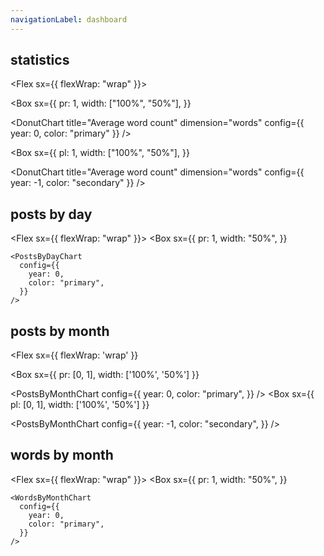 ```yaml
---
navigationLabel: dashboard
---
```



<Box>

## statistics

<Flex sx={{ flexWrap: "wrap" }}>

<Box
  sx={{
    pr: 1,
    width: ["100%", "50%"],
  }}
>
  <DonutChart
    title="Average word count"
    dimension="words"
    config={{ year: 0, color: "primary" }}
  />
  <Divider />
</Box>

<Box
  sx={{
    pl: 1,
    width: ["100%", "50%"],
  }}
>
  <DonutChart
    title="Average word count"
    dimension="words"
    config={{ year: -1, color: "secondary" }}
  />
  <Divider />
</Box>

</Flex>   
</Box>

<Divider />

<Box>

## posts by day

<Flex sx={{ flexWrap: "wrap" }}>
  <Box
    sx={{
      pr: 1,
      width: "50%",
    }}
  >
    <PostsByDayChart
      config={{
        year: 0,
        color: "primary",
      }}
    />
  </Box>
  <Box
    sx={{
      pl: 1,
      width: "50%",
    }}
  >
    <PostsByDayChart
      config={{
        year: -1,
        color: "secondary",
      }}
    />
  </Box>
</Flex>
</Box>

<Box>

<Divider />

## posts by month

<Divider />

<Flex 
  sx={{ flexWrap: 'wrap' }}
>
<Box
  sx={{ 
    pr: [0, 1], 
    width: ['100%', '50%']
  }}
>
<PostsByMonthChart
  config={{
    year: 0,
    color: "primary",
  }}
/>
<Divider />
</Box>
<Box
  sx={{ 
    pl: [0, 1],
    width: ['100%', '50%'] 
  }}
>
<PostsByMonthChart
  config={{
    year: -1,
    color: "secondary",
  }}
/>
<Divider />
</Box>
</Flex>
</Box>

<Divider />

<Box>

## words by month

<Flex sx={{ flexWrap: "wrap" }}>
  <Box
    sx={{
      pr: 1,
      width: "50%",
    }}
  >
    <WordsByMonthChart
      config={{
        year: 0,
        color: "primary",
      }}
    />
  </Box>
  <Box
    sx={{
      pl: 1,  
      width: "50%",
    }}
  >
    <WordsByMonthChart
      config={{
        year: -1,
        color: "secondary",
      }}
    />
  </Box>
</Flex>
</Box>
